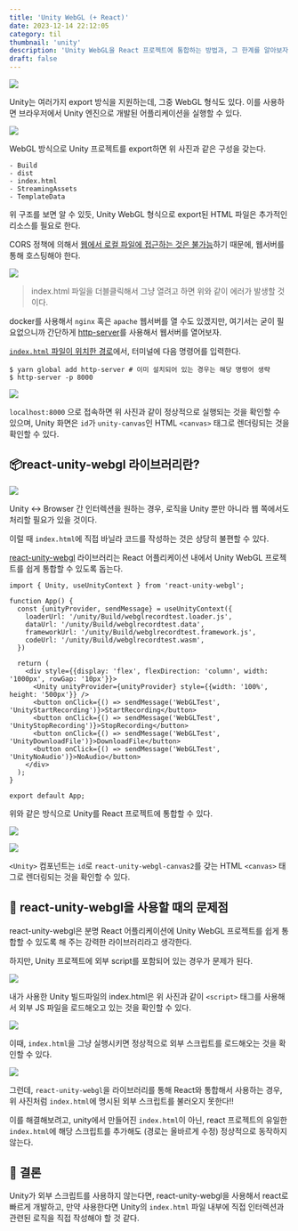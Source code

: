 ```yaml
---
title: 'Unity WebGL (+ React)'
date: 2023-12-14 22:12:05
category: til
thumbnail: 'unity'
description: 'Unity WebGL을 React 프로젝트에 통합하는 방법과, 그 한계를 알아보자.'
draft: false
---
```




![](https://i.imgur.com/vyqq68x.png)

Unity는 여러가지 export 방식을 지원하는데, 그중 WebGL 형식도 있다. 이를 사용하면 브라우저에서 Unity 엔진으로 개발된 어플리케이션을 실행할 수 있다.

![](https://i.imgur.com/Dj2mrRc.png)

WebGL 방식으로 Unity 프로젝트를 export하면 위 사진과 같은 구성을 갖는다.

```
- Build
- dist
- index.html
- StreamingAssets
- TemplateData
```

위 구조를 보면 알 수 있듯, Unity WebGL 형식으로 export된 HTML 파일은 추가적인 리소스를 필요로 한다.

CORS 정책에 의해서 <u>웹에서 로컬 파일에 접근하는 것은 불가능</u>하기 때문에, 웹서버를 통해 호스팅해야 한다.

![](https://i.imgur.com/MgWOwv5.png)

> index.html 파일을 더블클릭해서 그냥 열려고 하면 위와 같이 에러가 발생할 것이다.


docker를 사용해서 `nginx` 혹은 `apache` 웹서버를 열 수도 있겠지만, 여기서는 굳이 필요없으니까 간단하게 [http-server](https://github.com/http-party/http-server)를 사용해서 웹서버를 열어보자.

<u>`index.html` 파일이 위치한 경로</u>에서, 터미널에 다음 명령어를 입력한다.

```
$ yarn global add http-server # 이미 설치되어 있는 경우는 해당 명령어 생략
$ http-server -p 8000
```

![](https://i.imgur.com/yJfPzlY.png)

`localhost:8000` 으로 접속하면 위 사진과 같이 정상적으로 실행되는 것을 확인할 수 있으며, Unity 화면은 `id`가 `unity-canvas`인 HTML `<canvas>` 태그로 렌더링되는 것을 확인할 수 있다.


## 📦react-unity-webgl 라이브러리란?

![](https://i.imgur.com/XhtdIh8.png)

Unity ↔️ Browser 간 인터렉션을 원하는 경우, 로직을 Unity 뿐만 아니라 웹 쪽에서도 처리할 필요가 있을 것이다.

이럴 때 `index.html`에 직접 바닐라 코드를 작성하는 것은 상당히 불편할 수 있다.

[react-unity-webgl](https://github.com/jeffreylanters/react-unity-webgl) 라이브러리는 React 어플리케이션 내에서 Unity WebGL 프로젝트를 쉽게 통합할 수 있도록 돕는다.


```tsx
import { Unity, useUnityContext } from 'react-unity-webgl';

function App() {
  const {unityProvider, sendMessage} = useUnityContext({
    loaderUrl: '/unity/Build/webglrecordtest.loader.js',
    dataUrl: '/unity/Build/webglrecordtest.data',
    frameworkUrl: '/unity/Build/webglrecordtest.framework.js',
    codeUrl: '/unity/Build/webglrecordtest.wasm',
  })

  return (
    <div style={{display: 'flex', flexDirection: 'column', width: '1000px', rowGap: '10px'}}>
      <Unity unityProvider={unityProvider} style={{width: '100%', height: '500px'}} />
      <button onClick={() => sendMessage('WebGLTest', 'UnityStartRecording')}>StartRecording</button>
      <button onClick={() => sendMessage('WebGLTest', 'UnityStopRecording')}>StopRecording</button>
      <button onClick={() => sendMessage('WebGLTest', 'UnityDownloadFile')}>DownloadFile</button>
      <button onClick={() => sendMessage('WebGLTest', 'UnityNoAudio')}>NoAudio</button>
    </div>
  );
}

export default App;
```

위와 같은 방식으로 Unity를 React 프로젝트에 통합할 수 있다.

![](https://i.imgur.com/e0s91nY.png)


![](https://i.imgur.com/YhGBwgz.png)


`<Unity>` 컴포넌트는 `id`로 `react-unity-webgl-canvas2`를 갖는 HTML `<canvas>` 태그로 렌더링되는 것을 확인할 수 있다.


## 🚨 react-unity-webgl을 사용할 때의 문제점


react-unity-webgl은 분명 React 어플리케이션에 Unity WebGL 프로젝트를 쉽게 통합할 수 있도록 해 주는 강력한 라이브러리라고 생각한다.

하지만, Unity 프로젝트에 외부 script를 포함되어 있는 경우가 문제가 된다.

![](https://i.imgur.com/WDhYpKb.png)

내가 사용한 Unity 빌드파일의 index.html은 위 사진과 같이 `<script>` 태그를 사용해서 외부 JS 파일을 로드해오고 있는 것을 확인할 수 있다.

![](https://i.imgur.com/Q9SLnCK.png)

이때, `index.html`을 그냥 실행시키면 정상적으로 외부 스크립트를 로드해오는 것을 확인할 수 있다.

![](https://i.imgur.com/CxeLuob.png)

그런데, `react-unity-webgl`을 라이브러리를 통해 React와 통합해서 사용하는 경우, 위 사진처럼 `index.html`에 명시된 외부 스크립트를 불러오지 못한다!!

이를 해결해보려고, unity에서 만들어진 `index.html`이 아닌, react 프로젝트의 유일한 `index.html`에 해당 스크립트를 추가해도 (경로는 올바르게 수정) 정상적으로 동작하지 않는다.

## 📝 결론

Unity가 외부 스크립트를 사용하지 않는다면, react-unity-webgl을 사용해서 react로 빠르게 개발하고, 만약 사용한다면 Unity의 `index.html` 파일 내부에 직접 인터렉션과 관련된 로직을 직접 작성해야 할 것 같다.

